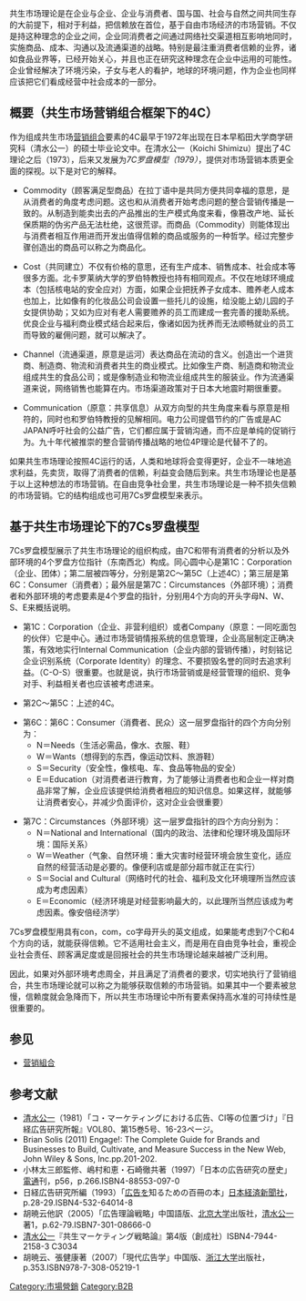 {{no footnotes|time=2014-04-15T08:31:23+00:00}}
{{dead end|time=2014-04-15T07:30:39+00:00}}
共生市场理论是在企业与企业、企业与消费者、国与国、社会与自然之间共同生存的大前提下，相对于利益，把信赖放在首位，基于自由市场经济的市场营销。不仅是持这种理念的企业之间，企业同消费者之间通过网络社交渠道相互影响地同时，实施商品、成本、沟通以及流通渠道的战略。特别是最注重消费者信赖的业界，诸如食品业界等，已经开始关心，并且也正在研究这种理念在企业中运用的可能性。企业曾经解决了环境污染，子女与老人的看护，地球的环境问题，作为企业也同样应该把它们看成经营中社会成本的一部分。

== 概要（共生市场营销组合框架下的4C）==

作为组成共生市场[[营销组合|营销组合]]要素的4C最早于1972年出现在日本早稻田大学商学研究科（清水公一）的硕士毕业论文中。在清水公一（Koichi Shimizu）提出了4C理论之后（1973），后来又发展为''7C罗盘模型（1979）''，提供对市场营销本质更全面的探视。以下是对它的解释。

*Commodity（顾客满足型商品）在拉丁语中是共同方便共同幸福的意思，是从消费者的角度考虑问题。这也和从消费者开始考虑问题的整合营销传播是一致的。从制造到能卖出去的产品推出的生产模式角度来看，像篡改产地、延长保质期的伪劣产品无法杜绝，这很荒谬。而商品（Commodity）则能体现出与消费者相互作用进而开发出值得信赖的商品或服务的一种哲学。经过完整步骤创造出的商品可以称之为商品化。

*Cost（共同建立）不仅有价格的意思，还有生产成本、销售成本、社会成本等很多方面。北卡罗莱纳大学的罗伯特教授也持有相同观点。不仅在地球环境成本（包括核电站的安全应对）方面，如果企业把抚养子女成本、赡养老人成本也加上，比如像有的化妆品公司会设置一些托儿的设施，给没能上幼儿园的子女提供协助；又如为应对有老人需要赡养的员工而建成一套完善的援助系统。优良企业与福利商业模式结合起来后，像诸如因为抚养而无法顺畅就业的员工而导致的雇佣问题，就可以解决了。

*Channel（流通渠道，原意是运河）表达商品在流动的含义。创造出一个进货商、制造商、物流和消费者共生的商业模式。比如像生产商、制造商和物流业组成共生的食品公司；或是像制造业和物流业组成共生的服装业。作为流通渠道来说，网络销售也能算在内。市场渠道政策对于日本大地震时期很重要。

*Communication（原意：共享信息）从双方向型的共生角度来看与原意是相符的，同时也和罗伯特教授的见解相同。电力公司提倡节约的广告或是AC JAPAN呼吁社会的公益广告，它们都应属于营销沟通，而不应是单纯的促销行为。九十年代被推崇的整合营销传播战略的地位4P理论是代替不了的。

如果共生市场理论按照4C运行的话，人类和地球将会变得更好，企业不一味地追求利益，先卖货，取得了消费者的信赖，利益变会随后到来。共生市场理论也是基于以上这种想法的市场营销。在自由竞争社会里，共生市场理论是一种不损失信赖的市场营销。它的结构组成也可用7Cs罗盘模型来表示。

== 基于共生市场理论下的7Cs罗盘模型 ==

7Cs罗盘模型展示了共生市场理论的组织构成，由7C和带有消费者的分析以及外部环境的4个罗盘方位指针（东南西北）构成。同心圆中心是第1C：Corporation（企业、团体）；第二层被四等分，分别是第2C～第5C（上述4C）；第三层是第6C：Consumer（消费者）；最外层是第7C：Circumstances（外部环境）；消费者和外部环境的考虑要素是4个罗盘的指针，分别用4个方向的开头字母N、W、S、E来概括说明。

*第1C：Corporation（企业、非营利组织）或者Company（原意：一同吃面包的伙伴）它是中心。通过市场营销情报系统的信息管理，企业高层制定正确决策，有效地实行Internal Communication（企业内部的营销传播），时刻铭记企业识别系统（Corporate Identity）的理念、不要损毁名誉的同时去追求利益。（C-O-S）很重要。也就是说，执行市场营销或是经营管理的组织、竞争对手、利益相关者也应该被考虑进来。

*第2C～第5C：上述的4C。

*第6C：第6C：Consumer（消費者、民众）这一层罗盘指针的四个方向分别为：
**N＝Needs（生活必需品，像水、衣服、鞋）
**W＝Wants（想得到的东西，像运动饮料、旅游鞋）
**S＝Security（安全性，像核电、车、食品等物品的安全）
**E＝Education（对消费者进行教育，为了能够让消费者也和企业一样对商品非常了解，企业应该提供给消费者相应的知识信息。如果这样，就能够让消费者安心，并减少负面评价，这对企业会很重要）

*第7C：Circumstances（外部环境）这一层罗盘指针的四个方向分别为：
**N＝National and International（国内的政治、法律和伦理环境及国际环境：国际关系）
**W＝Weather（气象、自然环境：重大灾害时经营环境会放生变化，适应自然的经营活动是必要的。像便利店或是部分超市就正在实行）
**S＝Social and Cultural（网络时代的社会、福利及文化环境理所当然应该成为考虑因素）
**E＝Economic（经济环境是对经营影响最大的，以此理所当然应该成为考虑因素。像安倍经济学）

7Cs罗盘模型用具有con，com，co字母开头的英文组成，如果能考虑到7个C和4个方向的话，就能获得信赖。它不适用社会主义，而是用在自由竞争社会，重视企业社会责任、顾客满足度或是回报社会的共生市场理论越来越被广泛利用。

因此，如果对外部环境考虑周全，并且满足了消费者的要求，切实地执行了营销组合，共生市场理论就可以称之为能够获取信赖的市场营销。如果其中一个要素被怠慢，信赖度就会急降而下，所以共生市场理论中所有要素保持高水准的可持续性是很重要的。

==参见==
*[[营销組合|营销組合]]

==参考文献==
*[[清水公一|清水公一]]（1981）「コ・マーケティングにおける広告、CI等の位置づけ」『日経広告研究所報』VOL80、第15巻5号、16-23ページ。
*Brian Solis (2011) Engage!: The Complete Guide for Brands and Businesses to Build, Cultivate, and Measure Success in the New Web, John Wiley & Sons, Inc.pp.201-202.
*小林太三郎監修、嶋村和恵・石崎徹共著（1997）「日本の広告研究の歴史」[[電通|電通]]刊，p56，p.266.ISBN4-88553-097-0 
*日経広告研究所編（1993）「[[広告|広告]]を知るための百冊の本」[[日本経済新聞社|日本経済新聞社]]，p.28-29.ISBN4-532-64014-8 
*胡暁云他訳（2005）「広告理論戦略」中国語版、[[北京大学|北京大学]]出版社，[[清水公一|清水公一]]著1，p.62-79.ISBN7-301-08666-0 
*[[清水公一|清水公一]]『共生マーケティング戦略論』第4版（創成社）ISBN4-7944-2158-3 C3034
*胡暁云、張健康著（2007）「現代広告学」中国版、[[浙江大学|浙江大学]]出版社，p.353.ISBN978-7-308-05219-1
{{Reflist}}

[[Category:市場營銷|Category:市場營銷]]
[[Category:B2B|Category:B2B]]